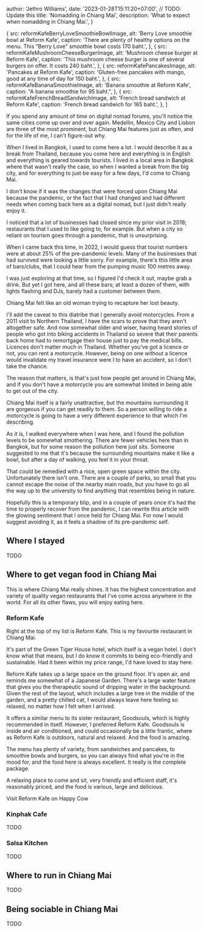 


  author: 'Jethro Williams',
  date: '2023-01-28T15:11:20+07:00', // TODO: Update this
  title: 'Nomadding in Chiang Mai',
  description: 'What to expect when nomadding in Chiang Mai.',
}

  {
    src: reformKafeBerryLoveSmoothieBowlImage,
    alt: 'Berry Love smoothie bowl at Reform Kafe',
    caption: 'There are plenty of healthy options on the menu. This "Berry Love" smoothie bowl costs 170 baht.',
  },
  {
    src: reformKafeMushroomCheeseBurgerImage,
    alt: 'Mushroom cheese burger at Reform Kafe',
    caption: 'This mushroom cheese burger is one of several burgers on offer. It costs 240 baht.',
  },
  {
    src: reformKafePancakesImage,
    alt: 'Pancakes at Reform Kafe',
    caption: 'Gluten-free pancakes with mango, good at any time of day for 150 baht.',
  },
  {
    src: reformKafeBananaSmoothieImage,
    alt: 'Banana smoothie at Reform Kafe',
    caption: "A banana smoothie for 95 baht.",
  },
  {
    src: reformKafeFrenchBreadSandwichImage,
    alt: 'French bread sandwich at Reform Kafe',
    caption: 'French bread sandwich for 165 baht.',
  },
]


If you spend any amount of time on digital nomad forums, you'll notice the same cities come up over and over again. Medellin, Mexico City and Lisbon are three of the most prominent, but Chiang Mai features just as often, and for the life of me, I can't figure-out why.

When I lived in Bangkok, I used to come here a lot. I would describe it as a break from Thailand, because you come here and everything is in English and everything is geared towards tourists. I lived in a local area in Bangkok where that wasn't really the case, so when I wanted a break from the big city, and for everything to just be easy for a few days, I'd come to Chiang Mai.

I don't know if it was the changes that were forced upon Chiang Mai because the pandemic, or the fact that I had changed and had different needs when coming back here as a digital nomad, but I just didn't really enjoy it.

I noticed that a lot of businesses had closed since my prior visit in 2018; restaurants that I used to like going to, for example. But when a city so reliant on tourism goes through a pandemic, that is unsurprising.

When I came back this time, in 2022, I would guess that tourist numbers were at about 25% of the pre-pandemic levels. Many of the businesses that had survived were looking a little sorry. For example, there's this little area of bars/clubs, that I could hear from the pumping music 100 metres away.

I was just exploring at that time, so I figured I'd check it out, maybe grab a drink. But yet I got here, and all these bars; at least a dozen of them, with lights flashing and DJs, barely had a customer between them.

Chiang Mai felt like an old woman trying to recapture her lost beauty.

I'll add the caveat to this diatribe that I generally avoid motorcycles. From a 2011 visit to Northern Thailand, I have the scars to prove that they aren't altogether safe. And now somewhat older and wiser, having heard stories of people who got into biking accidents in Thailand so severe that their parents back home had to remortgage their house just to pay the medical bills. Licences don't matter much in Thailand. Whether you've got a licence or not, you can rent a motorcycle. However, being on one without a licence would invalidate my travel insurance were I to have an accident, so I don't take the chance.

The reason that matters, is that's just how people get around in Chiang Mai, and if you don't have a motorcycle you are somewhat limited in being able to get out of the city.

Chiang Mai itself is a fairly unattractive, but the mountains surrounding it are gorgeous if you can get readily to them. So a person willing to ride a motorcycle is going to have a very different experience to that which I'm describing.

As it is, I walked everywhere when I was here, and I found the pollution levels to be somewhat smothering. There are fewer vehicles here than in Bangkok, but for some reason the pollution here just sits. Someone suggested to me that it's because the surrounding mountains make it like a bowl, but after a day of walking, you feel it in your throat.

That could be remedied with a nice, open green space within the city. Unfortunately there isn't one. There are a couple of parks, so small that you cannot escape the noise of the nearby main roads, but you have to go all the way up to the university to find anything that resembles being in nature.

Hopefully this is a temporary blip, and in a couple of years once it's had the time to properly recover from the pandemic, I can rewrite this article with the glowing sentiment that I once held for Chiang Mai. For now I would suggest avoiding it, as it feels a shadow of its pre-pandemic self.

## Where I stayed

TODO

## Where to get vegan food in Chiang Mai

This is where Chiang Mai really shines. It has the highest concentration and variety of quality vegan restaurants that I've come across anywhere in the world. For all its other flaws, you will enjoy eating here.

### Reform Kafe

Right at the top of my list is Reform Kafe. This is my favourite restaurant in Chiang Mai.

It's part of the Green Tiger House hotel, which itself is a vegan hotel. I don't know what that means, but I do know it commits to being eco-friendly and sustainable. Had it been within my price range, I'd have loved to stay here.

Reform Kafe takes up a large space on the ground floor. It's open air, and reminds me somewhat of a Japanese Garden. There's a large water feature that gives you the therapeutic sound of dripping water in the background. Given the rest of the layout, which includes a large tree in the middle of the garden, and a pretty chilled cat, I would always leave here feeling so relaxed, no matter how I felt when I arrived.

It offers a similar menu to its sister restaurant, <ExternalLink>Goodsouls</ExternalLink>, which is highly recommended in itself. However, I preferred Reform Kafe. Goodsouls is inside and air conditioned, and could occasionally be a little frantic, where as Reform Kafe is outdoors, natural and relaxed. And the food is amazing.

The menu has plenty of variety, from sandwiches and pancakes, to smoothie bowls and burgers, so you can always find what you're in the mood for, and the food here is always excellent. It really is the complete package.

A relaxing place to come and sit, very friendly and efficient staff, it's reasonably priced, and the food is various, large and delicious.

<ImageGallery images={reformKafeImages} />

<ExternalLink url='https://www.happycow.net/reviews/reform-kafe-chiang-mai-84403'>Visit Reform Kafe on Happy Cow</ExternalLink>

### Kinphak Cafe

TODO

### Salsa Kitchen

TODO

## Where to run in Chiang Mai

TODO

## Being sociable in Chiang Mai

TODO
